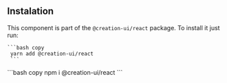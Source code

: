 

## Instalation

This component is part of the `@creation-ui/react` package. To install it just run:

<Tabs items={SCRIPTS_TABS}>
  <Tab>

    ```bash copy
     yarn add @creation-ui/react
     ```

  </Tab>
  <Tab>
    ```bash copy
     npm i @creation-ui/react
     ```
     </Tab>
</Tabs>
